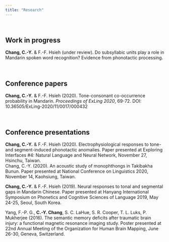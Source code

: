 ---
title: "Research"
---
  <br>

## Work in progress  
**Chang, C.-Y.** & F.-F. Hsieh (under review). Do subsyllabic units play a role in Mandarin
spoken word recognition? Evidence from phonotactic processing.  

  <br>

## Conference papers  
**Chang, C.-Y.** & F.-F. Hsieh (2020). Tone-consonant co-occurrence probability in Mandarin.
*Proceedings of ExLing 2020*, 69-72. DOI: 10.36505/ExLing-2020/11/0017/000432

  <br>

## Conference presentations  
**Chang, C.-Y.** & F.-F. Hsieh (2020). Electrophysiological responses to tone- and
segment-induced phonotactic anomalies. Paper presented at Exploring Interfaces #4:
Natural Language and Neural Network, November 27, Hsinchu, Taiwan.  
Chang, C.-Y. (2020). An acoustic study of monophthongs in Takibakha Bunun. Paper
presented at National Conference on Linguistics 2020, November 14, Kaohsiung, Taiwan.  

**Chang, C.-Y.** & F.-F. Hsieh (2019). Neural responses to tonal and segmental gaps in
Mandarin Chinese. Paper presented at Hanyang International Symposium on Phonetics
and Cognitive Sciences of Language 2019, May 24-25, Seoul, South Korea.  

Yang, F.-P. G., **C.-Y. Chang**, S. C. LaHue, S. R. Cooper, T. L. Luks, P. Mukherjee (2016). The
semantic memory deficits after traumatic brain injury: a functional magnetic resonance
imaging study. Poster presented at 22nd Annual Meeting of the Organization for Human
Brain Mapping, June 26-30, Geneva, Switzerland.  

